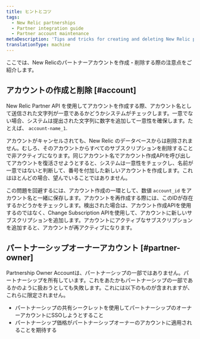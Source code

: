 ```yaml
---
title: ヒントとコツ
tags:
  - New Relic partnerships
  - Partner integration guide
  - Partner account maintenance
metaDescription: 'Tips and tricks for creating and deleting New Relic partner accounts, including the partnership owner account.'
translationType: machine
---
```


ここでは、New Relicのパートナーアカウントを作成・削除する際の注意点をご紹介します。

## アカウントの作成と削除 [#account]

New Relic Partner API を使用してアカウントを作成する際、アカウント名として送信された文字列が一意であるかどうかシステムがチェックします。一意でない場合、システムは提出された文字列に数字を追加して一意性を確保します。たとえば、 `account-name_1`.

アカウントがキャンセルされても、New Relic のデータベースからは削除されません。むしろ、そのアカウントからすべてのサブスクリプションを削除することで非アクティブになります。同じアカウント名でアカウント作成APIを呼び出してアカウントを復活させようとすると、システムは一意性をチェックし、名前が一意ではないと判断して、番号を付加した新しいアカウントを作成します。これはほとんどの場合、望んでいることではありません。

この問題を回避するには、アカウント作成の一環として、数値 `account_id` をアカウント名と一緒に保存します。アカウントを再作成する際には、このIDが存在するかどうかをチェックします。検出された場合は、アカウント作成APIを使用するのではなく、Change Subscription APIを使用して、アカウントに新しいサブスクリプションを追加します。アカウントにアクティブなサブスクリプションを追加すると、アカウントが再アクティブになります。

## パートナーシップオーナーアカウント [#partner-owner]

Partnership Owner Accountは、パートナーシップの一部ではありません。パートナーシップを所有しています。これをあたかもパートナーシップの一部であるかのように扱おうとしても失敗します。これには以下のものが含まれますが、これらに限定されません。

* パートナーシップの共有シークレットを使用してパートナーシップのオーナーアカウントにSSOしようとすること
* パートナーシップ価格がパートナーシップオーナーのアカウントに適用されることを期待する
